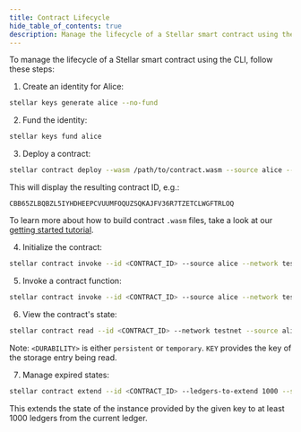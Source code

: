 ```yaml
---
title: Contract Lifecycle
hide_table_of_contents: true
description: Manage the lifecycle of a Stellar smart contract using the CLI.
---
```


To manage the lifecycle of a Stellar smart contract using the CLI, follow these steps:

1. Create an identity for Alice:

```bash
stellar keys generate alice --no-fund
```

2. Fund the identity:

```bash
stellar keys fund alice
```

3. Deploy a contract:

```bash
stellar contract deploy --wasm /path/to/contract.wasm --source alice --network testnet
```

This will display the resulting contract ID, e.g.:

```
CBB65ZLBQBZL5IYHDHEEPCVUUMFOQUZSQKAJFV36R7TZETCLWGFTRLOQ
```

To learn more about how to build contract `.wasm` files, take a look at our [getting started tutorial](https://developers.stellar.org/docs/build/smart-contracts/getting-started/setup).

4. Initialize the contract:

```bash
stellar contract invoke --id <CONTRACT_ID> --source alice --network testnet -- initialize --param1 value1 --param2 value2
```

5. Invoke a contract function:

```bash
stellar contract invoke --id <CONTRACT_ID> --source alice --network testnet -- function_name --arg1 value1 --arg2 value2
```

6. View the contract's state:

```bash
stellar contract read --id <CONTRACT_ID> --network testnet --source alice --durability <DURABILITY> --key <KEY>
```

Note: `<DURABILITY>` is either `persistent` or `temporary`. `KEY` provides the key of the storage entry being read.

7. Manage expired states:

```bash
stellar contract extend --id <CONTRACT_ID> --ledgers-to-extend 1000 --source alice --network testnet --durability <DURABILITY> --key <KEY>
```

This extends the state of the instance provided by the given key to at least 1000 ledgers from the current ledger.
